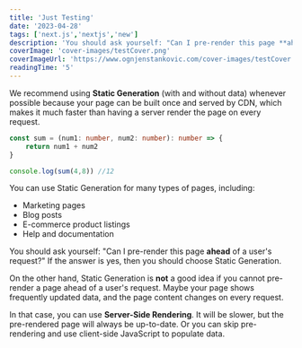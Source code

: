 ---
title: 'Just Testing'
date: '2023-04-28'
tags: ['next.js','nextjs','new']
description: 'You should ask yourself: "Can I pre-render this page **ahead** of a user's request?" If the answer is yes, then you should..'
coverImage: 'cover-images/testCover.png'
coverImageUrl: 'https://www.ognjenstankovic.com/cover-images/testCover.png'
readingTime: '5'
---

We recommend using **Static Generation** (with and without data) whenever possible because your page can be built once and served by CDN, which makes it much faster than having a server render the page on every request.

```ts
const sum = (num1: number, num2: number): number => {
    return num1 + num2
}

console.log(sum(4,8)) //12
```

You can use Static Generation for many types of pages, including:

- Marketing pages
- Blog posts
- E-commerce product listings
- Help and documentation

You should ask yourself: "Can I pre-render this page **ahead** of a user's request?" If the answer is yes, then you should choose Static Generation.

On the other hand, Static Generation is **not** a good idea if you cannot pre-render a page ahead of a user's request. Maybe your page shows frequently updated data, and the page content changes on every request.

In that case, you can use **Server-Side Rendering**. It will be slower, but the pre-rendered page will always be up-to-date. Or you can skip pre-rendering and use client-side JavaScript to populate data.
